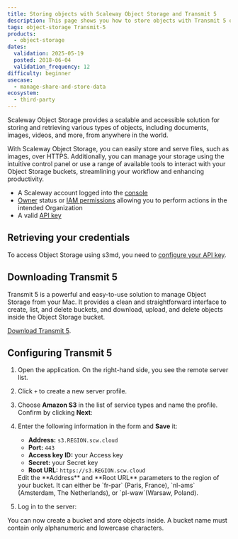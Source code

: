 ```yaml
---
title: Storing objects with Scaleway Object Storage and Transmit 5
description: This page shows you how to store objects with Transmit 5 on Scaleway's Object Storage platform.
tags: object-storage Transmit-5
products:
  - object-storage
dates:
  validation: 2025-05-19
  posted: 2018-06-04
  validation_frequency: 12
difficulty: beginner
usecase:
  - manage-share-and-store-data
ecosystem:
  - third-party
---
```




Scaleway Object Storage provides a scalable and accessible solution for storing and retrieving various types of objects, including documents, images, videos, and more, from anywhere in the world.

With Scaleway Object Storage, you can easily store and serve files, such as images, over HTTPS.
Additionally, you can manage your storage using the intuitive control panel or use a range of available tools to interact with your Object Storage buckets, streamlining your workflow and enhancing productivity.


<Requirements />

- A Scaleway account logged into the [console](https://account.scaleway.com/?service=elements)
- [Owner](/iam/concepts/#owner) status or [IAM permissions](/iam/concepts/#permission) allowing you to perform actions in the intended Organization
- A valid [API key](/iam/how-to/create-api-keys/)

## Retrieving your credentials

To access Object Storage using s3md, you need to [configure your API key](/iam/how-to/create-api-keys/).

## Downloading Transmit 5

Transmit 5 is a powerful and easy-to-use solution to manage Object Storage from your Mac.
It provides a clean and straightforward interface to create, list, and delete buckets, and download, upload, and delete objects inside the Object Storage bucket.

[Download Transmit 5](https://panic.com/transmit/).

## Configuring Transmit 5

1. Open the application. On the right-hand side, you see the remote server list.
2. Click `+` to create a new server profile.
3. Choose **Amazon S3** in the list of service types and name the profile. Confirm by clicking **Next**:
    <Lightbox image={image} alt="" />
4. Enter the following information in the form and **Save** it:
    - **Address:** `s3.REGION.scw.cloud`
    - **Port:** `443`
    - **Access key ID:** your Access key
    - **Secret:** your Secret key
    - **Root URL:** `https://s3.REGION.scw.cloud`

    <Message type="important">
      Edit the **Address** and **Root URL** parameters to the region of your bucket. It can either be `fr-par` (Paris, France), `nl-ams` (Amsterdam, The Netherlands), or `pl-waw`(Warsaw, Poland).
    </Message>

    <Lightbox image={image2} alt="" />
5. Log in to the server:
    <Lightbox image={image3} alt="" />

You can now create a bucket and store objects inside.
A bucket name must contain only alphanumeric and lowercase characters.